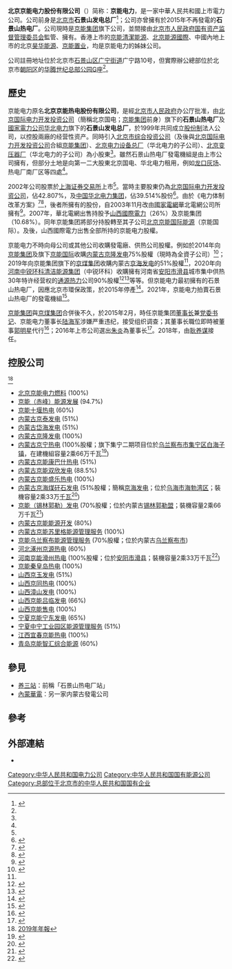 {{Infobox company
| name = 北京京能电力股份有限公司
| name_en = Beijing Jingneng Power Co., Ltd.
| logo = 
| logo_size = 
| logo_caption = 
| image =          
| image_size =
| image_caption =
| other_name = 京能电力<br/>BJP
| former_name = 北京京能热电股份有限公司
| predecessors = 石景山发电总厂<br/>石景山热电厂
| type = [[国有企业|國家控股]][[上市公司|上市公司]]
| traded_as = {{SSE|600578}}
| industry = 能源業
| foundation = 1999年
| founder = {{ubl|北京国际电力开发投资公司|國家電力公司华北电力|北京市综合投资公司|北京电力设备总厂|北京变压器厂}}
| location = 中華人民共和國北京市
| area_served = 
| key_people = 
| products = 發電
| services = 
| owner = [[京能集团|京能集团]]及其子公司 (共66.22%)
| parent = [[北京市國資委|北京市國資委]] (間接上級機構)<br/>[[京能集团|京能集团]] (間接母公司)<br/>[[北京京能国际能源|北京京能国际能源]] (直接母公司)
| homepage = {{url|http://www.jingnengpower.com}}
}}
'''北京京能电力股份有限公司'''（{{lang-en|Beijing Jingneng Power Co., Ltd.}}）简称：'''京能电力'''，是一家中華人民共和國上市電力公司。公司前身是[[北京市|北京市]]'''石景山发电总厂'''<ref>{{cite web|url=http://www.jingnengpower.com/gsjj.jhtml|title=公司简介|publisher=京能电力|accessdate=2021年2月24日|archive-date=2020年10月1日|archive-url=https://web.archive.org/web/20201001091643/http://www.jingnengpower.com/gsjj.jhtml|dead-url=no}}</ref>；公司亦曾擁有於2015年不再發電的'''石景山热电厂'''。公司現時是[[京能集团|京能集团]]旗下公司，並間接由[[北京市人民政府国有资产监督管理委员会|北京市人民政府国有资产监督管理委员会]]監管、擁有。香港上市的[[京能清潔能源|京能清潔能源]]、[[北京能源國際|北京能源國際]]、中國內地上市的北京[[昊华能源|昊华能源]]、[[京能置业|京能置业]]，均是京能电力的姊妹公司。

公司註冊地址位於北京市[[石景山区|石景山区]][[广宁街道|广宁街道]]广宁路10号，但實際辦公總部位於北京市[[朝阳区|朝阳区]]的[[华腾世纪总部公园|华腾世纪总部公园]]G座<ref name=AR2019/>。
==歷史==
京能电力原名'''北京京能热电股份有限公司'''，是經[[北京市人民政府|北京市人民政府]]办公厅批准，由[[北京国际电力开发投资公司|北京国际电力开发投资公司]]（簡稱北京国电；[[京能集团|京能集团]]前身）旗下的'''石景山热电厂'''及[[國家電力公司|國家電力公司]][[中国华北电力集团|华北电力]]旗下的'''石景山发电总厂'''，於1999年共同成立[[股份有限公司|股份制]]法人公司，以控股兩廠的经营性资产。同時引入[[北京市综合投资公司|北京市综合投资公司]]（及後與[[北京国际电力开发投资公司|北京国际电力开发投资公司]]合組[[京能集团|京能集团]]）、[[北京电力设备总厂|北京电力设备总厂]]（华北电力的子公司）、[[北京变压器厂|北京变压器厂]]（华北电力的子公司）為小股東<ref name=上市公告书/>。雖然石景山热电厂發電機組是由上市公司擁有，但部分土地是向第一二大股東北京国电、华北电力租用，例如[[龙口灰场|龙口灰场]]、热电厂南厂区等四處<ref name=上市公告书/>。

2002年公司股票於[[上海证券交易所|上海证券交易所]]上市<ref name=上市公告书/>。當時主要股東仍為[[北京国际电力开发投资公司|北京国际电力开发投资公司]]，佔42.807%，及[[中国华北电力集团|中国华北电力集团]]，佔39.514%股份<ref name=上市公告书>{{cite web|url=http://stock.jrj.com.cn/share,disc,2002-04-30,600578,00000000000000q3l7.shtml|title=股票上市公告书|date=2002年4月30日|accessdate=2021年2月24日|publisher=京能电力|via=金融界集团網頁}}</ref>。由於《电力体制改革方案》<ref>{{Wikisource-inline|电力体制改革方案}}</ref><ref>{{Wikisource-inline|国务院关于印发电力体制改革方案的通知}}</ref>，後者所擁有的股份，自2003年11月改由[[國家電網|國家電網]]華北電網公司所擁有<ref>{{cite report|url=http://static.sse.com.cn/disclosure/listedinfo/announcement/c/2004-04-16/600578_2003_n.pdf|title=2003年年度報告|date=2004年4月16日|accessdate=2021年2月24日|publisher=京能电力|via=上交所網頁}}</ref>。2007年，華北電網出售持股予[[山西國際電力|山西國際電力]]（26%）及京能集团（10.68%）。同年京能集团將部分持股轉至其子公司[[北京京能国际能源|北京京能国际能源]]（京能国际）。及後，山西國際電力出售全部所持的京能电力股權。

京能电力不時向母公司或其他公司收購發電廠、供热公司股權。例如於2014年向[[京能集团|京能集团]]及旗下[[京能国际|京能国际]]收購[[内蒙古京隆发电|内蒙古京隆发电]]75%股權（現時為全資子公司）<ref>{{cite news|url=http://www.cs.com.cn/ssgs/gsxw/201412/t20141212_4588769.html|title=京能电力拟斥6.39亿元购股权|date=2014年12月12日|accessdate=2021年2月25日|newspaper=中国证券报|archive-date=2015年1月1日|archive-url=https://web.archive.org/web/20150101043948/http://cs.com.cn/ssgs/gsxw/201412/t20141212_4588769.html|dead-url=no}}</ref>；2019年向京能集团旗下的[[京煤集团|京煤集团]]收購内蒙古[[京海发电|京海发电]]的51%股權<ref name=京海发电/>，2020年向[[河南中锐环科清洁能源集团|河南中锐环科清洁能源集团]]（中锐环科）收購擁有河南省[[安阳市|安阳市]][[滑县|滑县]]城市集中供热30年特许经营权的[[通源热力|通源热力]]公司90%股權<ref>{{cite web|url=https://pdf.dfcfw.com/pdf/H2_AN202006081383202636_1.pdf|title=关于收购河南通源热力有限公司 90%股权的公告|date=2020年6月9日|accessdate=2021年2月25日|publisher=京能电力 |via=東方財富網}}</ref><ref>{{cite news|url=http://paper.people.com.cn/zgnyb/html/2020-06/15/content_1992800.htm|title=京能电力拟收购通源热力90%股权|department=〈市场观察〉專欄|page=第20版|date=2020年6月15日|accessdate=2021年2月25日|newspaper=《中国能源报》|publisher=人民日报社}}</ref>等等。但京能电力最初擁有的石景山热电厂，因應北京市環保政策，於2015年停產<ref>{{cite news|url=http://www.chinanews.com/ny/2015/03-20/7145094.shtml|title=北京市石景山百年热电厂关停|newspaper=北京日报|date=2015年3月20日|accessdate=2021年2月24日|via=中新网}}</ref>。2021年，京能电力拍賣石景山热电厂的發電機組<ref>{{cite news|url=https://finance.sina.cn/hkstock/gsxw/2021-02-05/detail-ikftssap4294453.d.html|title=京能电力(600578.SH)拟挂牌转让石景山热电厂部分报废设备及库存物资|website=智通財經|via=新浪|date=2021年2月5日|accessdate=2021年2月26日}}</ref>。

[[京能集团|京能集团]]與[[京煤集团|京煤集团]]合併後不久，於2015年2月，時任京能集团[[董事长|董事长]]兼[[党委书记|党委书记]]、京能电力董事长[[陆海军|陆海军]]涉嫌严重违纪，接受组织调查；其董事长職位即時被董事[[郭明星|郭明星]]代行<ref>{{cite news|url=http://finance.china.com.cn/stock/ssgs/20150202/2939557.shtml|title=京能电力董事长陆海军涉违纪被调查 股票今日复牌|date=2015年2月2日|accessdate=2021年2月25日|newspaper=深圳特区报|via=新浪財經|archive-date=2016年4月4日|archive-url=https://web.archive.org/web/20160404104941/http://finance.china.com.cn/stock/ssgs/20150202/2939557.shtml|dead-url=no}}</ref>；2016年上市公司選出[[朱炎|朱炎]]為董事长<ref>{{cite web|url=http://static.sse.com.cn/disclosure/listedinfo/announcement/c/2016-04-09/600578_2015_n.pdf|title=2015年年報|date=2016年|accessdate=2021年2月25日|publisher=京能电力 |via=上交所網頁}}</ref>。2018年，由[[耿养谋|耿养谋]]接任。

==控股公司==
{{updated|2019年12月31日}}<ref name=AR2019>[http://static.sse.com.cn/disclosure/listedinfo/announcement/c/2020-04-28/600578_20200428_10.pdf 2019年年報]</ref>
* [[北京京能电力燃料|北京京能电力燃料]] (100%)
* [[京能（赤峰）能源发展|京能（赤峰）能源发展]] (94.7%)
* [[京能十堰热电|京能十堰热电]] (60%)
* [[内蒙古京泰发电|内蒙古京泰发电]] (51%)
* [[内蒙古岱海发电|内蒙古岱海发电]] (51%)
* [[内蒙古京隆发电|内蒙古京隆发电]] (100%)
* [[内蒙古京宁热电|内蒙古京宁热电]] (100%股權；旗下集宁二期项目位於[[乌兰察布市|乌兰察布市]][[集宁区|集宁区]][[白海子镇|白海子镇]]，在建機組容量2乘66万千瓦<ref>{{cite news|url=https://www.yicai.com/brief/100624408.html|title=京能电力：集宁二期热电联产项目获核准|date=2020年5月11日|accessdate=2021年2月25日|work=上海第一财经}}</ref>)
* [[内蒙古京能康巴什热电|内蒙古京能康巴什热电]] (51%)
* [[内蒙古京能双欣发电|内蒙古京能双欣发电]] (88.5%)
* [[内蒙古京能盛乐热电|内蒙古京能盛乐热电]] (100%)
* [[内蒙古京海煤矸石发电|内蒙古京海煤矸石发电]] (51%股權；簡稱[[京海发电|京海发电]]；位於[[乌海市|乌海市]][[海勃湾区|海勃湾区]]；裝機容量2乘33万[[千瓦|千瓦]]<ref name=京海发电>{{cite web|url=https://pdf.dfcfw.com/pdf/H2_AN201904191320918137_1.pdf|title=关于收购内蒙古京海煤矸石发电有限责任公司 51%股权的关联交易公告|date=2019年4月20日|accessdate=2021年2月24日|publisher=京能电力|via=东方财富网}}</ref>)
* [[京能（锡林郭勒）发电|京能（锡林郭勒）发电]] (70%股權；位於内蒙古[[锡林郭勒盟|锡林郭勒盟]]；裝機容量2乘66万千瓦<ref>{{cite web|url=http://www.jingnengpower.com/qyzs/331.jhtml|title=京能（锡林郭勒）发电有限公司|date=2017年11月22日|accessdate=2021年2月24日|publisher=京能电力|archive-date=2019年8月9日|archive-url=https://web.archive.org/web/20190809024101/http://www.jingnengpower.com/qyzs/331.jhtml|dead-url=no}}</ref>)
* [[内蒙古京能能源开发|内蒙古京能能源开发]] (80%)
* [[内蒙古京能苏里格能源管理服务|内蒙古京能苏里格能源管理服务]] (100%)
* [[京能乌兰察布能源管理服务|京能乌兰察布能源管理服务]] (70%股權；位於内蒙古[[乌兰察布市|乌兰察布市]])
* [[河北涿州京源热电|河北涿州京源热电]] (60%)
* [[河南京能滑州热电|河南京能滑州热电]] (100%股權；位於[[安阳市|安阳市]][[滑县|滑县]]；裝機容量2乘33万千瓦<ref>{{cite news|url=https://baijiahao.baidu.com/s?id=1668942452308154901|title=京能电力：子公司拟现金收购河南当地供热公司90%股权|author=大河财立方|date=2020年6月8日|accessdate=2021年2月25日|newspaper=潇湘晨报|via=百度百家号}}</ref>)
* [[京能秦皇岛热电|京能秦皇岛热电]] (100%)
* [[山西京玉发电|山西京玉发电]] (51%)
* [[山西京同热电|山西京同热电]] (100%)
* [[山西漳山发电|山西漳山发电]] (100%)
* [[山西京能吕临发电|山西京能吕临发电]] (66%)
* [[山西京能售电|山西京能售电]] (100%)
* [[宁夏京能宁东发电|宁夏京能宁东发电]] (65%)
* [[宁夏中宁工业园区能源管理服务|宁夏中宁工业园区能源管理服务]] (51%)
* [[江西宜春京能热电|江西宜春京能热电]] (100%)
* [[青岛京能智汇综合能源|青岛京能智汇综合能源]] (60%)

==參見==
* [[养三站|养三站]]：前稱「石景山热电厂站」
* [[內蒙華電|內蒙華電]]：另一家内蒙古發電公司

==參考==
{{reflist|2}}

==外部連結==
* {{official|http://www.jingnengpower.com}}
[[Category:中华人民共和国电力公司|Category:中华人民共和国电力公司]]
[[Category:中华人民共和国国有能源公司|Category:中华人民共和国国有能源公司]]
[[Category:总部位于北京市的中华人民共和国国有企业|Category:总部位于北京市的中华人民共和国国有企业]]